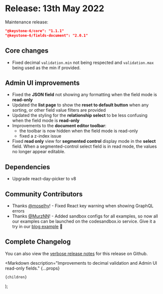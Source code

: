 
# Release: 13th May 2022

Maintenance release:

```json
"@keystone-6/core": "1.1.1"
"@keystone-6/fields-document": "2.0.1"
```

## Core changes <Emoji symbol="⚙️" alt="Gear" />

- Fixed decimal `validation.min` not being respected and `validation.max` being used as the min if provided.

## Admin UI improvements <Emoji symbol="✨" alt="Sparkles" />

- Fixed the **JSON field** not showing any formatting when the field mode is **read-only**
- Updated the **list page** to show the **reset to default button** when any sorting, or other field value filters are provided
- Updated the styling for the **relationship select** to be less confusing when the field mode is **read-only**
- Improvements to the **document editor toolbar**:
  - the toolbar is now hidden when the field mode is read-only
  - fixed a z-index issue
- Fixed **read only** view for **segmented control** display mode in the **select** field. When a segmented-control select field is in read mode, the values no longer appear editable.

## Dependencies <Emoji symbol="⬆️" alt="Up arrow" />

- Upgrade react-day-picker to v8

## Community Contributors <Emoji symbol="💙" alt="Blue heart" />

- Thanks [@moselhy](https://github.com/moselhy)! - Fixed React key warning when showing GraphQL errors
- Thanks [@MurzNN](https://github.com/murznn)! - Added sandbox configs for all examples, so now all our examples can be launched on the codesandbox.io service. Give it a try in our [blog example](https://github.com/keystonejs/keystone/tree/main/examples/blog#online-sandox) 🚀

## Complete Changelog <Emoji symbol="📜" alt="Scroll" />

You can also view the [verbose release notes](https://github.com/keystonejs/keystone/pull/7419) for this release on Github.

  <Markdown
    description="Improvements to decimal validation and Admin UI read-only fields."
    {...props}
  >
    {children}
  </Markdown>
);
